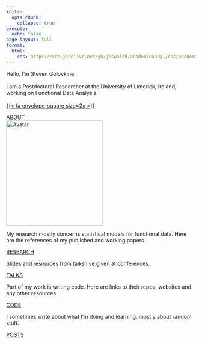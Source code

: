 ```yaml
---
knitr:
  opts_chunk: 
    collapse: true
execute: 
  echo: false
page-layout: full
format: 
  html: 
    css: https://cdn.jsdelivr.net/gh/jpswalsh/academicons@1/css/academicons.min.css
---
```


::: {.grid}

::: {.g-col-12 .g-col-md-12}
<div class="card h-100">
<div class="card-body d-flex flex-column">
<div class="container">
  <div class="flex-left">
  <p class="card-text">Hello, I'm Steven Golovkine.<br><br>
  I am a Postdoctoral Researcher at the University of Limerick, Ireland, working on Functional Data Analysis.<br><br>
    <a href="mailto:steven.golovkine@ul.ie">{{< fa envelope-square size=2x >}}</a>
    <a href="https://github.com/StevenGolovkine"><i class="fa-brands fa-github-square ai-2x"></i></a>
    <a href="https://www.linkedin.com/in/steven-golovkine/"><i class="fa-brands fa-linkedin ai-2x"></i></a>
    <a href="https://scholar.google.com/citations?user=-SgLpb8AAAAJ"><i class="ai ai-google-scholar-square ai-2x"></i></a>
    <a href="https://www.researchgate.net/profile/Steven-Golovkine"><i class="ai ai-researchgate-square ai-2x"></i></a>
    <a href="https://arxiv.org/search/?query=golovkine&searchtype=all&abstracts=show&order=-announced_date_first&size=50"><i class="ai ai-arxiv-square ai-2x"></i></a>
    <a href="https://orcid.org/0000-0002-5994-2671"><i class="ai ai-orcid-square ai-2x"></i></a>
  </p>
  <div style="margin-top: auto;">
  <a href="contents/about.qmd" class="card-link heading-font">ABOUT</a>
  </div>
  </div>
  <div class="flex-right">
  <img src="images/avatar.jpg" alt="Avatar" style="width:256px;height:279px">
  </div>
</div>
</div>
</div>
:::

::: {.g-col-12 .g-col-md-6}
<div class="card h-100">
<div class="card-body d-flex flex-column">
<p class="card-text">My research mostly concerns statistical models for functional data. Here are the references of my published and working papers.</p>
<div style="margin-top: auto;"><a href="contents/research.qmd" class="card-link third-color-link heading-font">RESEARCH</a></div>
</div>
</div>
:::

::: {.g-col-12 .g-col-md-6}
<div class="card h-100">
<div class="card-body d-flex flex-column">
<p class="card-text">Slides and resources from talks I’ve given at conferences.</p>
<div style="margin-top: auto;"><a href="contents/talks.qmd" class="card-link second-color-link heading-font">TALKS</a></div>
</div>
</div>
:::

::: {.g-col-12 .g-col-md-6}
<div class="card h-100">
<div class="card-body d-flex flex-column">
<p class="card-text">Part of my work is writing code. Here are links to their repos, websites and any other resources.</p>
<div style="margin-top: auto;"><a href="/contents/code.qmd" class="card-link third-color-link heading-font">CODE</a></div>
</div>
</div>
:::

::: {.g-col-12 .g-col-md-6}
<div class="card h-100">
<div class="card-body d-flex flex-column">
<p class="card-text">I sometimes write about what I'm doing and learning, mostly about random stuff.</p>
<div style="margin-top: auto;"><a href="contents/posts.qmd" class="card-link second-color-link heading-font">POSTS</a></div>
</div>
</div>
:::

:::

